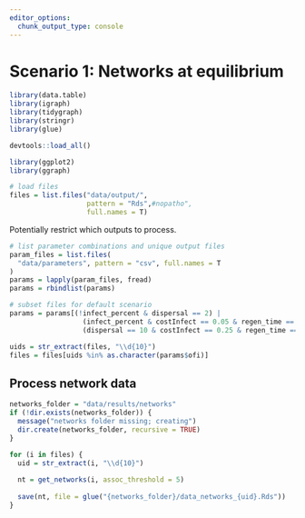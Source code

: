 ```yaml
---
editor_options: 
  chunk_output_type: console
---
```


# Scenario 1: Networks at equilibrium

```r
library(data.table)
library(igraph)
library(tidygraph)
library(stringr)
library(glue)

devtools::load_all()

library(ggplot2)
library(ggraph)
```

```r
# load files
files = list.files("data/output/", 
                   pattern = "Rds",#nopatho", 
                   full.names = T)
```

Potentially restrict which outputs to process.

```r
# list parameter combinations and unique output files
param_files = list.files(
  "data/parameters", pattern = "csv", full.names = T
)
params = lapply(param_files, fread)
params = rbindlist(params)

# subset files for default scenario
params = params[(!infect_percent & dispersal == 2) | 
                  (infect_percent & costInfect == 0.05 & regen_time == 50) |
                  (dispersal == 10 & costInfect == 0.25 & regen_time == 50),]
```

```r
uids = str_extract(files, "\\d{10}")
files = files[uids %in% as.character(params$ofi)]
```

## Process network data

```r
networks_folder = "data/results/networks"
if (!dir.exists(networks_folder)) {
  message("networks folder missing; creating")
  dir.create(networks_folder, recursive = TRUE)
}
```

```r
for (i in files) {
  uid = str_extract(i, "\\d{10}")
  
  nt = get_networks(i, assoc_threshold = 5)
  
  save(nt, file = glue("{networks_folder}/data_networks_{uid}.Rds"))
}
```

